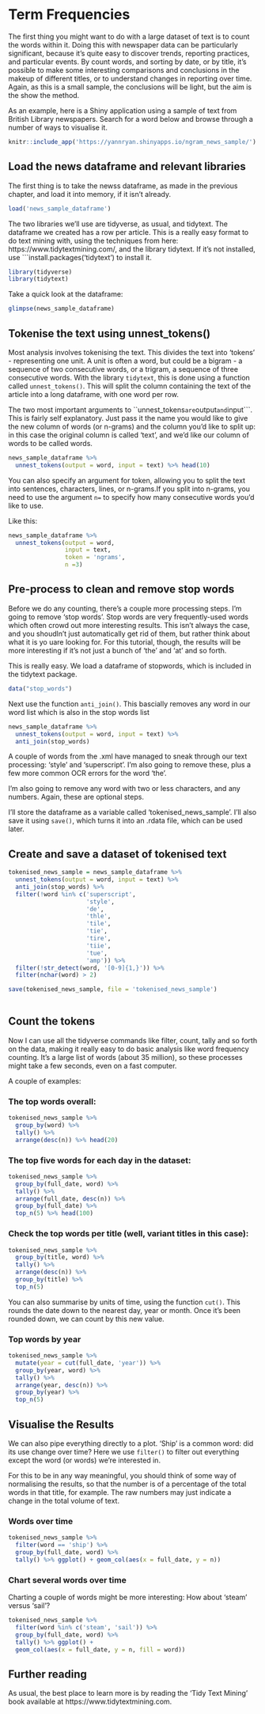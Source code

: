 # Term Frequencies

The first thing you might want to do with a large dataset of text is to count the words within it. Doing this with newspaper data can be particularly significant, because it's quite easy to discover trends, reporting practices, and particular events. By count words, and sorting by date, or by title, it's possible to make some interesting comparisons and conclusions in the makeup of different titles, or to understand changes in reporting over time. Again, as this is a small sample, the conclusions will be light, but the aim is the show the method.

As an example, here is a Shiny application using a sample of text from British Library newspapers. Search for a word below and browse through a number of ways to visualise it.

```r
knitr::include_app('https://yannryan.shinyapps.io/ngram_news_sample/')
```



## Load the news dataframe and relevant libraries
The first thing is to take the newss dataframe, as made in the previous chapter, and load it into memory, if it isn't already. 


```r
load('news_sample_dataframe')
```

The two libraries we'll use are tidyverse, as usual, and tidytext. The dataframe we created has a row per article. This is a really easy format to do text mining with, using the techniques from here: https://www.tidytextmining.com/, and the library tidytext. If it's not installed, use ```install.packages('tidytext') to install it. 

```r
library(tidyverse)
library(tidytext)
```

Take a quick look at the dataframe:
```r
glimpse(news_sample_dataframe)
```
## Tokenise the text using unnest_tokens()

Most analysis involves tokenising the text. This divides the text into 'tokens' - representing one unit. A unit is often a word, but could be a bigram - a sequence of two consecutive words, or a trigram, a sequence of three consecutive words. With the library ```tidytext```, this is done using a function called ```unnest_tokens()```. This will split the column containing the text of the article into a long dataframe, with one word per row.

The two most important arguments to ``unnest_tokens``` are ```output``` and ```input```. This is fairly self explanatory. Just pass it the name you would like to give the new column of words (or n-grams) and the column you'd like to split up: in this case the original column is called 'text', and we'd like our column of words to be called words.

```r
news_sample_dataframe %>% 
  unnest_tokens(output = word, input = text) %>% head(10)
```

You can also specify an argument for token, allowing you to split the text into sentences, characters, lines, or n-grams.If you split into n-grams, you need to use the argument ```n=``` to specify how many consecutive words you'd like to use. 

Like this:

```r
news_sample_dataframe %>% 
  unnest_tokens(output = word, 
                input = text, 
                token = 'ngrams', 
                n =3)
```

## Pre-process to clean and remove stop words

Before we do any counting, there's a couple more processing steps. I'm going to remove 'stop words'. Stop words are very frequently-used words which often crowd out more interesting results. This isn't always the case, and you shoudln't just automatically get rid of them, but rather think about what it is yo uare looking for. For this tutorial, though, the results will be more interesting if it's not just a bunch of 'the' and 'at' and so forth. 

This is really easy. We load a dataframe of stopwords, which is included in the tidytext package. 

```r
data("stop_words")
```

Next use the function ```anti_join()```. This bascially removes any word in our word list which is also in the stop words list

```r
news_sample_dataframe %>% 
  unnest_tokens(output = word, input = text) %>% 
  anti_join(stop_words)
```

A couple of words from the .xml have managed to sneak through our text processing: 'style' and 'superscript'. I'm also going to remove these, plus a few more common OCR errors for the word 'the'.

I'm also going to remove any word with two or less characters, and any numbers. Again, these are optional steps.

I'll store the dataframe as a variable called 'tokenised_news_sample'. I'll also save it using ```save()```, which turns it into an .rdata file, which can be used later. 

## Create and save a dataset of tokenised text

```r
tokenised_news_sample = news_sample_dataframe %>% 
  unnest_tokens(output = word, input = text) %>% 
  anti_join(stop_words) %>% 
  filter(!word %in% c('superscript', 
                      'style', 
                      'de', 
                      'thle', 
                      'tile', 
                      'tie', 
                      'tire', 
                      'tiie', 
                      'tue',
                      'amp')) %>% 
  filter(!str_detect(word, '[0-9]{1,}')) %>% 
  filter(nchar(word) > 2)

save(tokenised_news_sample, file = 'tokenised_news_sample')
  
```

## Count the tokens

Now I can use all the tidyverse commands like filter, count, tally and so forth on the data, making it really easy to do basic analysis like word frequency counting. It's a large list of words (about 35 million), so these processes might take a few seconds, even on a fast computer. 

A couple of examples:

### The top words overall:

```r
tokenised_news_sample %>% 
  group_by(word) %>% 
  tally() %>% 
  arrange(desc(n)) %>% head(20)
```

### The top five words for each day in the dataset:

```r
tokenised_news_sample %>% 
  group_by(full_date, word) %>% 
  tally() %>% 
  arrange(full_date, desc(n)) %>% 
  group_by(full_date) %>% 
  top_n(5) %>% head(100)
```

### Check the top words per title (well, variant titles in this case):

```r
tokenised_news_sample %>% 
  group_by(title, word) %>% 
  tally() %>% 
  arrange(desc(n)) %>% 
  group_by(title) %>% 
  top_n(5)
```

You can also summarise by units of time, using the function ```cut()```. This rounds the date down to the nearest day, year or month. Once it's been rounded down, we can count by this new value. 

### Top words by year

```r
tokenised_news_sample %>% 
  mutate(year = cut(full_date, 'year')) %>% 
  group_by(year, word) %>% 
  tally() %>% 
  arrange(year, desc(n)) %>% 
  group_by(year) %>% 
  top_n(5)

```

## Visualise the Results

We can also pipe everything directly to a plot. 'Ship' is a common word: did its use change over time? Here we use ```filter()``` to filter out everything except the word (or words) we're interested in. 

For this to be in any way meaningful, you should think of some way of normalising the results, so that the number is of a percentage of the total words in that title, for example. The raw numbers may just indicate a change in the total volume of text. 

### Words over time

```r
tokenised_news_sample %>%
  filter(word == 'ship') %>% 
  group_by(full_date, word) %>% 
  tally() %>% ggplot() + geom_col(aes(x = full_date, y = n))
```

### Chart several words over time

Charting a couple of words might be more interesting: How about 'steam' versus 'sail'?

```r
tokenised_news_sample %>%
  filter(word %in% c('steam', 'sail')) %>% 
  group_by(full_date, word) %>% 
  tally() %>% ggplot() + 
  geom_col(aes(x = full_date, y = n, fill = word))
```

## Further reading

As usual, the best place to learn more is by reading the 'Tidy Text Mining' book available at https://www.tidytextmining.com.